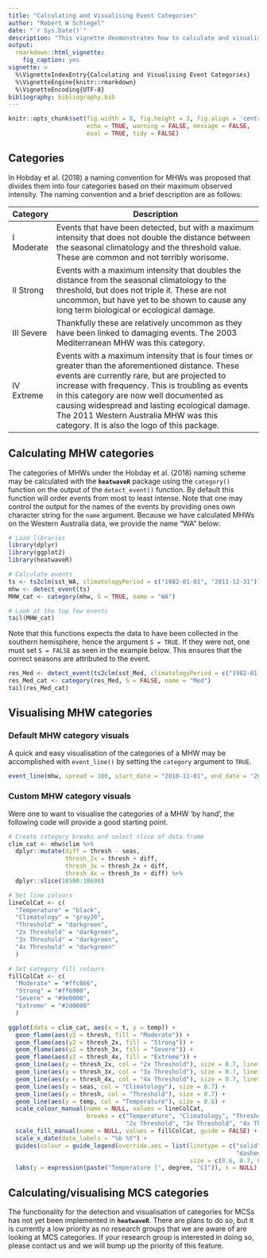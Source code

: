 ```yaml
---
title: "Calculating and Visualising Event Categories"
author: "Robert W Schlegel"
date: "`r Sys.Date()`"
description: "This vignette deomonstrates how to calculate and visualise the categories for events."
output: 
  rmarkdown::html_vignette:
    fig_caption: yes
vignette: >
  %\VignetteIndexEntry{Calculating and Visualising Event Categories}
  %\VignetteEngine{knitr::rmarkdown}
  %\VignetteEncoding{UTF-8}
bibliography: bibliography.bib
---
```


```r
knitr::opts_chunk$set(fig.width = 8, fig.height = 3, fig.align = 'centre',
                      echo = TRUE, warning = FALSE, message = FALSE,
                      eval = TRUE, tidy = FALSE)
```

## Categories

In Hobday et al. (2018) a naming convention for MHWs was proposed that divides them into four categories based on their maximum observed intensity. The naming convention and a brief description are as follows:

| Category      | Description |
|---------------|--------------------------------------------------------------------------------------------------------|
| I Moderate | Events that have been detected, but with a maximum intensity that does not double the distance between the seasonal climatology and the threshold value. These are common and not terribly worisome. |
|II Strong | Events with a maximum intensity that doubles the distance from the seasonal climatology to the threshold, but does not triple it. These are not uncommon, but have yet to be shown to cause any long term biological or ecological damage. |
|III Severe | Thankfully these are relatively uncommon as they have been linked to damaging events. The 2003 Mediterranean MHW was this category. |
|IV Extreme | Events with a maximum intensity that is four times or greater than the aforementioned distance. These events are currently rare, but are projected to increase with frequency. This is troubling as events in this category are now well documented as causing widespread and lasting ecological damage. The 2011 Western Australia MHW was this category. It is also the logo of this package. |

## Calculating MHW categories

The categories of MHWs under the Hobday et al. (2018) naming scheme may be calculated with the __`heatwaveR`__ package using the `category()` function on the output of the `detect_event()` function. By default this function will order events from most to least intense. Note that one may control the output for the names of the events by providing ones own character string for the `name` argument. Because we have calculated MHWs on the Western Australia data, we provide the name "WA" below:

```r
# Load libraries
library(dplyr)
library(ggplot2)
library(heatwaveR)

# Calculate events
ts <- ts2clm(sst_WA, climatologyPeriod = c("1982-01-01", "2011-12-31"))
mhw <- detect_event(ts)
MHW_cat <- category(mhw, S = TRUE, name = "WA")

# Look at the top few events
tail(MHW_cat)
```

Note that this functions expects the data to have been collected in the southern hemisphere, hence the argument `S = TRUE`. If they were not, one must set `S = FALSE` as seen in the example below. This ensures that the correct seasons are attributed to the event.

```r
res_Med <- detect_event(ts2clm(sst_Med, climatologyPeriod = c("1982-01-01", "2011-12-31")))
res_Med_cat <- category(res_Med, S = FALSE, name = "Med")
tail(res_Med_cat)
```

## Visualising MHW categories

### Default MHW category visuals

A quick and easy visualisation of the categories of a MHW may be accomplished with `event_line()` by setting the `category` argument to `TRUE`.

```r
event_line(mhw, spread = 100, start_date = "2010-11-01", end_date = "2011-06-30", category = TRUE)
```
<!-- ![](vignettes/fig-example-10-1.png) -->

### Custom MHW category visuals

Were one to want to visualise the categories of a MHW 'by hand', the following code will provide a good starting point.

```r
# Create category breaks and select slice of data.frame
clim_cat <- mhw$clim %>%
  dplyr::mutate(diff = thresh - seas,
                thresh_2x = thresh + diff,
                thresh_3x = thresh_2x + diff,
                thresh_4x = thresh_3x + diff) %>% 
  dplyr::slice(10580:10690)

# Set line colours
lineColCat <- c(
  "Temperature" = "black",
  "Climatology" = "gray20",
  "Threshold" = "darkgreen",
  "2x Threshold" = "darkgreen",
  "3x Threshold" = "darkgreen",
  "4x Threshold" = "darkgreen"
  )

# Set category fill colours
fillColCat <- c(
  "Moderate" = "#ffc866",
  "Strong" = "#ff6900",
  "Severe" = "#9e0000",
  "Extreme" = "#2d0000"
  )

ggplot(data = clim_cat, aes(x = t, y = temp)) +
  geom_flame(aes(y2 = thresh, fill = "Moderate")) +
  geom_flame(aes(y2 = thresh_2x, fill = "Strong")) +
  geom_flame(aes(y2 = thresh_3x, fill = "Severe")) +
  geom_flame(aes(y2 = thresh_4x, fill = "Extreme")) +
  geom_line(aes(y = thresh_2x, col = "2x Threshold"), size = 0.7, linetype = "dashed") +
  geom_line(aes(y = thresh_3x, col = "3x Threshold"), size = 0.7, linetype = "dotdash") +
  geom_line(aes(y = thresh_4x, col = "4x Threshold"), size = 0.7, linetype = "dotted") +
  geom_line(aes(y = seas, col = "Climatology"), size = 0.7) +
  geom_line(aes(y = thresh, col = "Threshold"), size = 0.7) +
  geom_line(aes(y = temp, col = "Temperature"), size = 0.6) +
  scale_colour_manual(name = NULL, values = lineColCat,
                      breaks = c("Temperature", "Climatology", "Threshold",
                                 "2x Threshold", "3x Threshold", "4x Threshold")) +
  scale_fill_manual(name = NULL, values = fillColCat, guide = FALSE) +
  scale_x_date(date_labels = "%b %Y") +
  guides(colour = guide_legend(override.aes = list(linetype = c("solid", "solid", "solid",
                                                                "dashed", "dotdash", "dotted"),
                                                   size = c(0.6, 0.7, 0.7, 0.7, 0.7, 0.7)))) +
  labs(y = expression(paste("Temperature [", degree, "C]")), x = NULL)
```
<!-- ![](vignettes/fig-example-11-1.png) -->

## Calculating/visualising MCS categories

The functionality for the detection and visualisation of categories for MCSs has not yet been implemented in __`heatwaveR`__. There are plans to do so, but it is currently a low priority as no research groups that we are aware of are looking at MCS categories. If your research group is interested in doing so, please contact us and we will bump up the priority of this feature.
